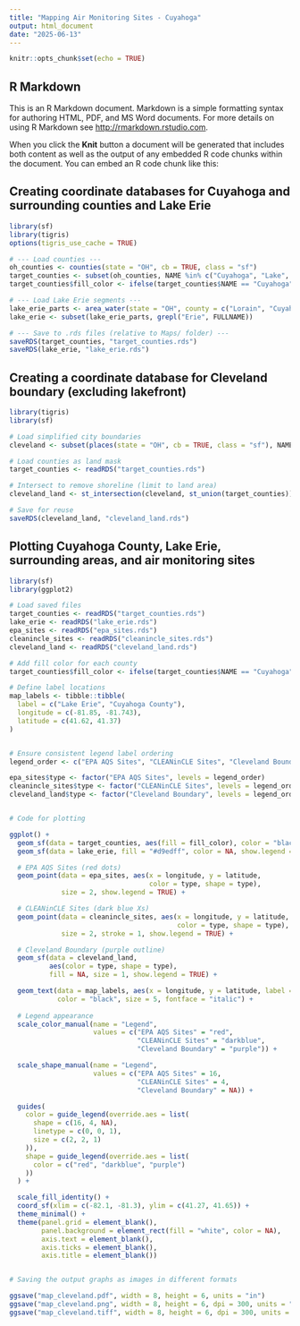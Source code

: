 ```yaml
---
title: "Mapping Air Monitoring Sites - Cuyahoga"
output: html_document
date: "2025-06-13"
---
```


```r
knitr::opts_chunk$set(echo = TRUE)
```

## R Markdown

This is an R Markdown document. Markdown is a simple formatting syntax for authoring HTML, PDF, and MS Word documents. For more details on using R Markdown see <http://rmarkdown.rstudio.com>.

When you click the **Knit** button a document will be generated that includes both content as well as the output of any embedded R code chunks within the document. You can embed an R code chunk like this:

##  Creating coordinate databases for Cuyahoga and surrounding counties and Lake Erie

```r
library(sf)
library(tigris)
options(tigris_use_cache = TRUE)

# --- Load counties ---
oh_counties <- counties(state = "OH", cb = TRUE, class = "sf")
target_counties <- subset(oh_counties, NAME %in% c("Cuyahoga", "Lake", "Geauga", "Summit", "Lorain", "Medina", "Portage"))
target_counties$fill_color <- ifelse(target_counties$NAME == "Cuyahoga", "#dfffe1", "lightgrey")

# --- Load Lake Erie segments ---
lake_erie_parts <- area_water(state = "OH", county = c("Lorain", "Cuyahoga", "Lake"), class = "sf")
lake_erie <- subset(lake_erie_parts, grepl("Erie", FULLNAME))

# --- Save to .rds files (relative to Maps/ folder) ---
saveRDS(target_counties, "target_counties.rds")
saveRDS(lake_erie, "lake_erie.rds")
```

## Creating a coordinate database for Cleveland boundary (excluding lakefront)

```r
library(tigris)
library(sf)

# Load simplified city boundaries
cleveland <- subset(places(state = "OH", cb = TRUE, class = "sf"), NAME == "Cleveland")

# Load counties as land mask
target_counties <- readRDS("target_counties.rds")

# Intersect to remove shoreline (limit to land area)
cleveland_land <- st_intersection(cleveland, st_union(target_counties))

# Save for reuse
saveRDS(cleveland_land, "cleveland_land.rds")
```



##  Plotting Cuyahoga County, Lake Erie, surrounding areas, and air monitoring sites

```r
library(sf)
library(ggplot2)

# Load saved files
target_counties <- readRDS("target_counties.rds")
lake_erie <- readRDS("lake_erie.rds")
epa_sites <- readRDS("epa_sites.rds")
cleanincle_sites <- readRDS("cleanincle_sites.rds")
cleveland_land <- readRDS("cleveland_land.rds")

# Add fill color for each county
target_counties$fill_color <- ifelse(target_counties$NAME == "Cuyahoga", "#dfffe1", "lightgrey")

# Define label locations
map_labels <- tibble::tibble(
  label = c("Lake Erie", "Cuyahoga County"),
  longitude = c(-81.85, -81.743),
  latitude = c(41.62, 41.37)
)


# Ensure consistent legend label ordering
legend_order <- c("EPA AQS Sites", "CLEANinCLE Sites", "Cleveland Boundary")

epa_sites$type <- factor("EPA AQS Sites", levels = legend_order)
cleanincle_sites$type <- factor("CLEANinCLE Sites", levels = legend_order)
cleveland_land$type <- factor("Cleveland Boundary", levels = legend_order)


# Code for plotting

ggplot() +
  geom_sf(data = target_counties, aes(fill = fill_color), color = "black", show.legend = FALSE) +
  geom_sf(data = lake_erie, fill = "#d9edff", color = NA, show.legend = FALSE) +

  # EPA AQS Sites (red dots)
  geom_point(data = epa_sites, aes(x = longitude, y = latitude, 
                                   color = type, shape = type), 
             size = 2, show.legend = TRUE) +

  # CLEANinCLE Sites (dark blue Xs)
  geom_point(data = cleanincle_sites, aes(x = longitude, y = latitude, 
                                          color = type, shape = type), 
             size = 2, stroke = 1, show.legend = TRUE) +

  # Cleveland Boundary (purple outline)
  geom_sf(data = cleveland_land, 
          aes(color = type, shape = type), 
          fill = NA, size = 1, show.legend = TRUE) +

  geom_text(data = map_labels, aes(x = longitude, y = latitude, label = label),
            color = "black", size = 5, fontface = "italic") +
  
  # Legend appearance
  scale_color_manual(name = "Legend", 
                     values = c("EPA AQS Sites" = "red", 
                                "CLEANinCLE Sites" = "darkblue",
                                "Cleveland Boundary" = "purple")) +

  scale_shape_manual(name = "Legend", 
                     values = c("EPA AQS Sites" = 16, 
                                "CLEANinCLE Sites" = 4,
                                "Cleveland Boundary" = NA)) +

  guides(
    color = guide_legend(override.aes = list(
      shape = c(16, 4, NA),
      linetype = c(0, 0, 1),
      size = c(2, 2, 1)
    )),
    shape = guide_legend(override.aes = list(
      color = c("red", "darkblue", "purple")
    ))
  ) +

  scale_fill_identity() +
  coord_sf(xlim = c(-82.1, -81.3), ylim = c(41.27, 41.65)) +
  theme_minimal() +
  theme(panel.grid = element_blank(),
        panel.background = element_rect(fill = "white", color = NA),
        axis.text = element_blank(),
        axis.ticks = element_blank(),
        axis.title = element_blank())


# Saving the output graphs as images in different formats

ggsave("map_cleveland.pdf", width = 8, height = 6, units = "in")
ggsave("map_cleveland.png", width = 8, height = 6, dpi = 300, units = "in")
ggsave("map_cleveland.tiff", width = 8, height = 6, dpi = 300, units = "in", device = "tiff")




```


